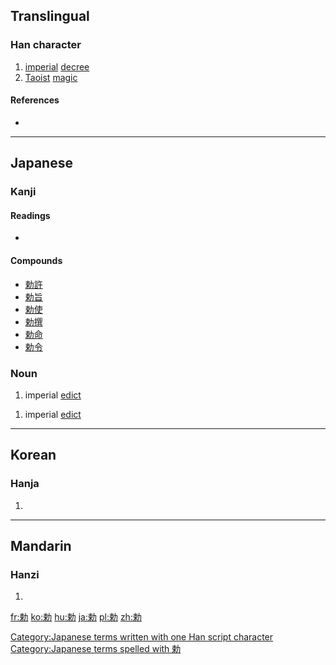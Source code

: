 {{also|敕}}
==Translingual==

===Han character===
{{Han char|rn=19|rad=力|as=07|sn=9|four=|canj=木中大尸 (DLKS)|ids=⿰[[束]][[力]]}}

# [[imperial]] [[decree]]
# [[Taoist]] [[magic]]

====References====
* {{Han ref|kx=0147.290|dkj=02354|dj=0332.110|hdz=10371.020|uh=52C5|ud=21189}}

----

==Japanese==

===Kanji===
{{ja-kanji|grade=c|rs=力07|style=s|kyu=敕}}

====Readings====
* {{ja-readings|on=[[ちょく]] (choku)|kun=[[いましめる]] (imashimeru), [[みことのり]] (mikotonori)}}

====Compounds====
* [[勅許]]
* [[勅旨]]
* [[勅使]]
* [[勅撰]]
* [[勅命]]
* [[勅令]]

===Noun===
{{ja-noun|k|hira=ちょく|rom=choku}} 

# imperial [[edict]]

{{ja-noun|k|hira=みことのり|rom=mikotonori}}

# imperial [[edict]]

[[Category:Japanese terms written with one Han script character]]
[[Category:Japanese terms spelled with 勅]]
----

==Korean==

===Hanja===
{{ko-hanja|hangeul=[[칙]]|rv=chik|mr=ch'ik}}

# {{defn|lang=ko|sort=力07}}

----

==Mandarin==

===Hanzi===
{{cmn-hanzi|pin=[[chì]] ([[chi4]])|wg=ch'ih<sup>4</sup>}}

# {{defn|lang=cmn|sort=力07}}

[[fr:勅]]
[[ko:勅]]
[[hu:勅]]
[[ja:勅]]
[[pl:勅]]
[[zh:勅]]